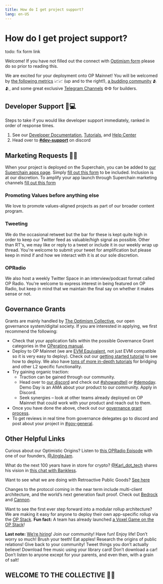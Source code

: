 ```yaml
---
title: How do I get project support?
lang: en-US
---
```


# How do I get project support?

todo: fix form link

Welcome! If you have not filled out the connect with [Optimism form](https://airtable.com/appQ2S9IatldkoNQw/pagyJSUyxJA2SQKO3/form) please do so prior to reading this.

We are excited for your deployment onto OP Mainnet!
You will be welcomed by [the following metrics](https://dune.com/optimismfnd/Optimism) 📈📈 (up and to the right!), [a budding community](https://discord-gateway.optimism.io/) 🫂🫂, and some great exclusive [Telegram Channels](https://t.me/+Cb7q0a1YqItkZTRk) ⚙️⚙️ for builders.

## Developer Support 🙋💻

Steps to take if you would like developer support immediately, ranked in order of response times. 

1. See our [Developer Documentation](../developers/), [Tutorials](https://github.com/ethereum-optimism/optimism-tutorial), and [Help Center](https://help.optimism.io)
2. Head over to [**#dev-support**](https://discord.com/channels/667044843901681675/887914409207414785) on discord 


## Marketing Requests 🦸🦸

When your project is deployed on the Superchain, you can be added to [our Superchain apps page](https://www.optimism.io/apps). 
Simply [fill out this form](https://share.hsforms.com/1hUEaGvsySTK9ccNBcNmjkwqoshb) to be included. Inclusion is at our discretion. 
To amplify your app launch through Superchain marketing channels [fill out this form](https://share.hsforms.com/1XHQ9Io_lT0-vf9nSVoUahQqoshb)


### Promoting Values before anything else

We love to promote values-aligned projects as part of our broader content program.


### Tweeting

We do the occasional retweet but the bar for these is kept quite high in order to keep our Twitter feed as valuable/high signal as possible. 
Other than RT's, we may like or reply to a tweet or include it in our weekly wrap up thread. 
You're welcome to submit your tweet for amplification but please keep in mind if and how we interact with it is at our sole discretion.


### OPRadio

We also host a weekly Twitter Space in an interview/podcast format called OP Radio. You're welcome to express interest in being featured on OP Radio, but keep in mind that we maintain the final say on whether it makes sense or not.

 
## Governance Grants

Grants are mainly handled by [The Optimism Collective](https://app.optimism.io/announcement), our open governance system/digital society. If you are interested in applying, we first recommend the following: 
 
- Check that your application falls within the possible Governance Grant categories in the [OPerating manual](https://github.com/ethereum-optimism/OPerating-manual/blob/main/manual.md#valid-proposal-types).
- Deploy to OP Mainnet (we are [EVM Equivalent](https://medium.com/ethereum-optimism/introducing-evm-equivalence-5c2021deb306), not just EVM compatible so it is very easy to deploy). 
  Check out our [getting started tutorial](https://github.com/ethereum-optimism/optimism-tutorial/tree/main/getting-started) to see how to deploy. We also have [tons of more in-depth tutorials](https://github.com/ethereum-optimism/optimism-tutorial) for bridging and other L2 specific functionality. 
- Try gaining organic traction:
  - Traction can be gained through our community.
  - Head over to [our discord](https://discord-gateway.optimism.io/) and check out [#showandtell](https://discord.com/channels/667044843901681675/819333988719263774) or [#demoday](https://discord.com/channels/667044843901681675/960493820674465883).
  Demo Day is an AMA about your product to our community. Apply in Discord. 
  - Seek synergies – look at other teams already deployed on OP Mainnet that could work with your product and reach out to them.
- Once you have done the above, check out our [governance grant process](https://gov.optimism.io/t/mission-applicant-guide-how-to-submit-a-mission-application/6899).
- To get reviews in real time from governance delegates go to discord and post about your project in [#gov-general](https://discord.com/channels/667044843901681675/968498307913637919).
 

## Other Helpful Links

Curious about our Optimistic Origins? 
Listen to [this OPRadio Episode](https://twitter.com/optimismFND/status/1585015947626426368) with one of our founders, [@JingleJam](https://twitter.com/jinglejamOP).

What do the next 100 years have in store for crypto? [@Karl_dot_tech](https://twitter.com/karl_dot_tech) shares his vision in [this chat with Bankless](https://www.youtube.com/watch?v=60F2wtjZO5M).

Want to see what we are doing with Retroactive Public Goods? [See here](../governance/retropgf-2.md)

Changes to the protocol coming in the near term include multi-client architecture, and the world’s next generation fault proof. 
Check out [Bedrock](https://dev.optimism.io/introducing-optimism-bedrock/) and [Cannon](https://medium.com/ethereum-optimism/cannon-cannon-cannon-introducing-cannon-4ce0d9245a03). 

Want to see the first ever step forward into a modular rollup architecture? We are making it easy for anyone to deploy their own app-specific rollup via the [OP Stack](https://optimism.mirror.xyz/fLk5UGjZDiXFuvQh6R_HscMQuuY9ABYNF7PI76-qJYs). 
**Fun fact:** A team has already launched [a Voxel Game on the OP Stack](https://dev.optimism.io/opcraft-autonomous-world/)! 

**Last note:** [We’re hiring](https://jobs.optimism.io/)! 
Join our community! 
Have fun! 
Enjoy life! 
Don’t worry so much! 
Brush your teeth! 
Eat apples! 
Research the origins of public relations! 
Give back to your community! 
Tweet things you don’t actually believe! 
Download free music using your library card! 
Don’t download a car! 
Don’t listen to anyone except for your parents, and even then, with a grain of salt!

 
## WELCOME TO THE COLLECTIVE 🔴✨
 
